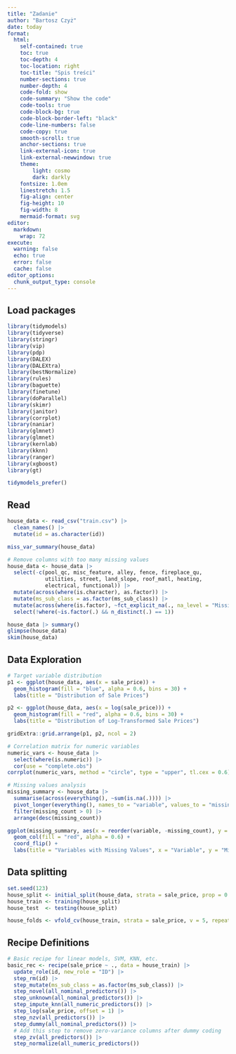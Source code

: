```yaml
---
title: "Zadanie"
author: "Bartosz Czyż"
date: today
format: 
  html:
    self-contained: true
    toc: true
    toc-depth: 4
    toc-location: right
    toc-title: "Spis treści"
    number-sections: true
    number-depth: 4
    code-fold: show
    code-summary: "Show the code"
    code-tools: true
    code-block-bg: true
    code-block-border-left: "black"
    code-line-numbers: false
    code-copy: true
    smooth-scroll: true
    anchor-sections: true
    link-external-icon: true
    link-external-newwindow: true
    theme:
        light: cosmo
        dark: darkly
    fontsize: 1.0em
    linestretch: 1.5
    fig-align: center
    fig-height: 10
    fig-width: 8
    mermaid-format: svg
editor: 
  markdown: 
    wrap: 72
execute:
  warning: false
  echo: true
  error: false
  cache: false
editor_options: 
  chunk_output_type: console
---
```


## Load packages

```r
library(tidymodels)
library(tidyverse)
library(stringr)
library(vip)
library(pdp)
library(DALEX)
library(DALEXtra)
library(bestNormalize)
library(rules)
library(baguette)
library(finetune)
library(doParallel)
library(skimr)
library(janitor)
library(corrplot)
library(naniar)
library(glmnet)
library(glmnet)
library(kernlab)
library(kknn)
library(ranger)
library(xgboost)
library(gt)

tidymodels_prefer()
```

## Read

```r
house_data <- read_csv("train.csv") |>
  clean_names() |>
  mutate(id = as.character(id))

miss_var_summary(house_data)

# Remove columns with too many missing values
house_data <- house_data |>
  select(-c(pool_qc, misc_feature, alley, fence, fireplace_qu,
            utilities, street, land_slope, roof_matl, heating,
            electrical, functional)) |>
  mutate(across(where(is.character), as.factor)) |>
  mutate(ms_sub_class = as.factor(ms_sub_class)) |>
  mutate(across(where(is.factor), ~fct_explicit_na(., na_level = "Missing"))) |>
  select(!where(~is.factor(.) && n_distinct(.) == 1))

house_data |> summary()
glimpse(house_data)
skim(house_data)
```

## Data Exploration

```r
# Target variable distribution
p1 <- ggplot(house_data, aes(x = sale_price)) +
  geom_histogram(fill = "blue", alpha = 0.6, bins = 30) +
  labs(title = "Distribution of Sale Prices")

p2 <- ggplot(house_data, aes(x = log(sale_price))) +
  geom_histogram(fill = "red", alpha = 0.6, bins = 30) +
  labs(title = "Distribution of Log-Transformed Sale Prices")

gridExtra::grid.arrange(p1, p2, ncol = 2)

# Correlation matrix for numeric variables
numeric_vars <- house_data |>
  select(where(is.numeric)) |>
  cor(use = "complete.obs")
corrplot(numeric_vars, method = "circle", type = "upper", tl.cex = 0.6)

# Missing values analysis
missing_summary <- house_data |>
  summarise(across(everything(), ~sum(is.na(.)))) |>
  pivot_longer(everything(), names_to = "variable", values_to = "missing_count") |>
  filter(missing_count > 0) |>
  arrange(desc(missing_count))

ggplot(missing_summary, aes(x = reorder(variable, -missing_count), y = missing_count)) +
  geom_col(fill = "red", alpha = 0.6) +
  coord_flip() +
  labs(title = "Variables with Missing Values", x = "Variable", y = "Missing Count")
```

## Data splitting

```r
set.seed(123)
house_split <- initial_split(house_data, strata = sale_price, prop = 0.8)
house_train <- training(house_split)
house_test  <- testing(house_split)

house_folds <- vfold_cv(house_train, strata = sale_price, v = 5, repeats = 3)
```

## Recipe Definitions

```r
# Basic recipe for linear models, SVM, KNN, etc.
basic_rec <- recipe(sale_price ~ ., data = house_train) |>
  update_role(id, new_role = "ID") |>
  step_rm(id) |>
  step_mutate(ms_sub_class = as.factor(ms_sub_class)) |>
  step_novel(all_nominal_predictors()) |>
  step_unknown(all_nominal_predictors()) |>
  step_impute_knn(all_numeric_predictors()) |>
  step_log(sale_price, offset = 1) |>
  step_nzv(all_predictors()) |>
  step_dummy(all_nominal_predictors()) |>
  # Add this step to remove zero-variance columns after dummy coding
  step_zv(all_predictors()) |>
  step_normalize(all_numeric_predictors())
```

